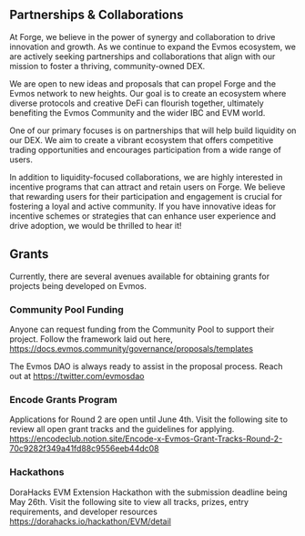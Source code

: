 ## Partnerships & Collaborations

At Forge, we believe in the power of synergy and collaboration to drive innovation and growth. As we continue to expand the Evmos ecosystem, we are actively seeking partnerships and collaborations that align with our mission to foster a thriving, community-owned DEX. 

We are open to new ideas and proposals that can propel Forge and the Evmos network to new heights.  Our goal is to create an ecosystem where diverse protocols and creative DeFi can flourish together, ultimately benefiting the Evmos Community and the wider IBC and EVM world.

One of our primary focuses is on partnerships that will help build liquidity on our DEX. We aim to create a vibrant ecosystem that offers competitive trading opportunities and encourages participation from a wide range of users.

In addition to liquidity-focused collaborations, we are highly interested in incentive programs that can attract and retain users on Forge. We believe that rewarding users for their participation and engagement is crucial for fostering a loyal and active community. If you have innovative ideas for incentive schemes or strategies that can enhance user experience and drive adoption, we would be thrilled to hear it!

## Grants

Currently, there are several avenues available for obtaining grants for projects being developed on Evmos.

### Community Pool Funding

Anyone can request funding from the Community Pool to support their project. Follow the framework laid out here, https://docs.evmos.community/governance/proposals/templates

The Evmos DAO is always ready to assist in the proposal process. Reach out at https://twitter.com/evmosdao


### Encode Grants Program

Applications for Round 2 are open until June 4th. Visit the following site to review all open grant tracks and the guidelines for applying. https://encodeclub.notion.site/Encode-x-Evmos-Grant-Tracks-Round-2-70c9282f349a41fd88c9556eeb44dc08


### Hackathons

DoraHacks EVM Extension Hackathon with the submission deadline being May 26th. Visit the following site to view all tracks, prizes, entry requirements, and developer resources https://dorahacks.io/hackathon/EVM/detail
